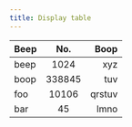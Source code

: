 ```yaml
---
title: Display table
---
```


| Beep |  No.   |   Boop |
| :--- | :----: | -----: |
| beep |  1024  |    xyz |
| boop | 338845 |    tuv |
| foo  | 10106  | qrstuv |
| bar  |   45   |   lmno |
